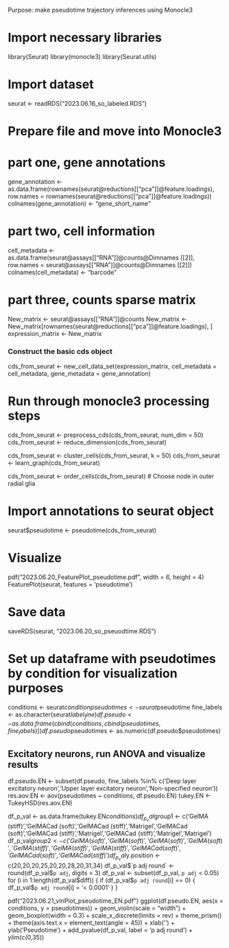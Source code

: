 Purpose: make pseudotime trajectory inferences using Monocle3

# Import necessary libraries
library(Seurat)
library(monocle3)
library(Seurat.utils)

# Import dataset
seurat <- readRDS("2023.06.16_so_labeled.RDS")

# Prepare file and move into Monocle3
# part one, gene annotations
gene_annotation <- as.data.frame(rownames(seurat@reductions[["pca"]]@feature.loadings), row.names = rownames(seurat@reductions[["pca"]]@feature.loadings))
colnames(gene_annotation) <- "gene_short_name"

# part two, cell information
cell_metadata <- as.data.frame(seurat@assays[["RNA"]]@counts@Dimnames[[2]], row.names = seurat@assays[["RNA"]]@counts@Dimnames[[2]])
colnames(cell_metadata) <- "barcode"

# part three, counts sparse matrix
New_matrix <- seurat@assays[["RNA"]]@counts
New_matrix <- New_matrix[rownames(seurat@reductions[["pca"]]@feature.loadings), ]
expression_matrix <- New_matrix


### Construct the basic cds object
cds_from_seurat <- new_cell_data_set(expression_matrix,
                                     cell_metadata = cell_metadata,
                                     gene_metadata = gene_annotation)

# Run through monocle3 processing steps
cds_from_seurat <- preprocess_cds(cds_from_seurat, num_dim = 50)
cds_from_seurat <- reduce_dimension(cds_from_seurat)

cds_from_seurat <- cluster_cells(cds_from_seurat, k = 50)
cds_from_seurat <- learn_graph(cds_from_seurat)

cds_from_seurat <- order_cells(cds_from_seurat) # Choose node in outer radial glia

# Import annotations to seurat object
seurat$pseudotime <- pseudotime(cds_from_seurat)

# Visualize
pdf("2023.06.20_FeaturePlot_pseudotime.pdf", width = 6, height = 4)
FeaturePlot(seurat, features = 'pseudotime')

# Save data
saveRDS(seurat, "2023.06.20_so_pseuodtime.RDS")


# Set up dataframe with pseudotimes by condition for visualization purposes
conditions <- seurat$condition
pseudotimes <- seurat$pseudotime
fine_labels <- as.character(seurat$label_fine)
df.pseudo <- as.data.frame(cbind(conditions, cbind(pseudotimes, fine_labels)))
df.pseudo$pseudotimes <- as.numeric(df.pseudo$pseudotimes)

## Excitatory neurons, run ANOVA and visualize results
df.pseudo.EN <- subset(df.pseudo, fine_labels %in% c('Deep layer excitatory neuron','Upper layer excitatory neuron','Non-specified neuron'))
res.aov.EN <- aov(pseudotimes ~ conditions, df.pseudo.EN)
tukey.EN <- TukeyHSD(res.aov.EN)

df_p_val <- as.data.frame(tukey.EN$conditions)
df_p_val$group1 <- c('GelMA (stiff)','GelMACad (soft)','GelMACad (stiff)','Matrigel','GelMACad (soft)','GelMACad (stiff)','Matrigel','GelMACad (stiff)','Matrigel','Matrigel')
df_p_val$group2 <- c('GelMA (soft)','GelMA (soft)','GelMA (soft)','GelMA (soft)','GelMA (stiff)','GelMA (stiff)','GelMA (stiff)','GelMACad (soft)','GelMACad (soft)','GelMACad (stiff)')
df_p_val$y.position <- c(20,20,20,25,20,20,28,20,31,34)
df_p_val$`p adj round` <- round(df_p_val$`p adj`, digits = 3)
df_p_val <- subset(df_p_val, `p adj` < 0.05)
for (i in 1:length(df_p_val$diff)) {
  if (df_p_val$`p adj round`[i] == 0) {
    df_p_val$`p adj round`[i] = '< 0.0001' 
  }
}

pdf("2023.06.21_vlnPlot_pseudotime_EN.pdf")
ggplot(df.pseudo.EN, aes(x = conditions, y = pseudotimes)) +
  geom_violin(scale = "width") +
  geom_boxplot(width = 0.3) +
  scale_x_discrete(limits = rev) +
  theme_prism() +
  theme(axis.text.x = element_text(angle = 45)) +
  xlab('') +
  ylab('Pseudotime') +
  add_pvalue(df_p_val, label = 'p adj round') +
  ylim(c(0,35))
